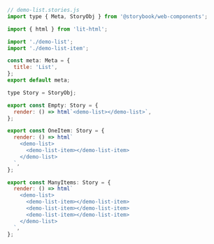 ```js
// demo-list.stories.js
import type { Meta, StoryObj } from '@storybook/web-components';

import { html } from 'lit-html';

import './demo-list';
import './demo-list-item';

const meta: Meta = {
  title: 'List',
};
export default meta;

type Story = StoryObj;

export const Empty: Story = {
  render: () => html`<demo-list></demo-list>`,
};

export const OneItem: Story = {
  render: () => html`
    <demo-list>
      <demo-list-item></demo-list-item>
    </demo-list>
  `,
};

export const ManyItems: Story = {
  render: () => html`
    <demo-list>
      <demo-list-item></demo-list-item>
      <demo-list-item></demo-list-item>
      <demo-list-item></demo-list-item>
    </demo-list>
  `,
};
```
